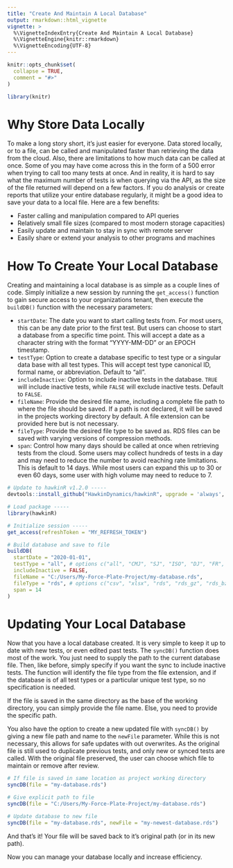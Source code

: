 ```yaml
---
title: "Create And Maintain A Local Database"
output: rmarkdown::html_vignette
vignette: >
  %\VignetteIndexEntry{Create And Maintain A Local Database}
  %\VignetteEngine{knitr::rmarkdown}
  %\VignetteEncoding{UTF-8}
---
```


```r
knitr::opts_chunk$set(
  collapse = TRUE,
  comment = "#>"
)

library(knitr)
```

# Why Store Data Locally

To make a long story short, it's just easier for everyone. Data stored locally, or to a file, can be called and manipulated faster than retrieving the data from the cloud. Also, there are limitations to how much data can be called at once. Some of you may have come across this in the form of a 500 error when trying to call too many tests at once. And in reality, it is hard to say what the maximum number of tests is when querying via the API, as the size of the file returned will depend on a few factors. If you do analysis or create reports that utilize your entire database regularly, it might be a good idea to save your data to a local file. Here are a few benefits:

-   Faster calling and manipulation compared to API queries
-   Relatively small file sizes (compared to most modern storage capacities)
-   Easily update and maintain to stay in sync with remote server
-   Easily share or extend your analysis to other programs and machines

# How To Create Your Local Database

Creating and maintaining a local database is as simple as a couple lines of code. Simply initialize a new session by running the `get_access()` function to gain secure access to your organizations tenant, then execute the `buildDB()` function with the necessary parameters:

-   `startDate`: The date you want to start calling tests from. For most users, this can be any date prior to the first test. But users can choose to start a database from a specific time point. This will accept a date as a character string with the format "YYYY-MM-DD" or an EPOCH timestamp.
-   `testType`: Option to create a database specific to test type or a singular data base with all test types. This will accept test type canonical ID, formal name, or abbreviation. Default to "all".
-   `includeInactive`: Option to include inactive tests in the database. `TRUE` will include inactive tests, while `FALSE` will exclude inactive tests. Default to `FALSE`.
-   `fileName`: Provide the desired file name, including a complete file path to where the file should be saved. If a path is not declared, it will be saved in the projects working directory by default. A file extension can be provided here but is not necessary.
-   `fileType`: Provide the desired file type to be saved as. RDS files can be saved with varying versions of compression methods.
-   `span`: Control how many days should be called at once when retrieving tests from the cloud. Some users may collect hundreds of tests in a day and may need to reduce the number to avoid reaching rate limitations. This is default to 14 days. While most users can expand this up to 30 or even 60 days, some user with high volume may need to reduce to 7.

```r
# Update to hawkinR v1.2.0 -----
devtools::install_github("HawkinDynamics/hawkinR", upgrade = 'always', force = TRUE)

# Load package -----
library(hawkinR)

# Initialize session -----
get_access(refreshToken = "MY_REFRESH_TOKEN")

# Build database and save to file
buildDB(
  startDate = "2020-01-01",
  testType = "all", # options c("all", "CMJ", "SJ", "ISO", "DJ", "FR", "CMJR", "MR", "WI", "DL","TSFR","TSISO")
  includeInactive = FALSE,
  fileName = "C:/Users/My-Force-Plate-Project/my-database.rds",
  fileType = "rds", # options c("csv", "xlsx", "rds", "rds_gz", "rds_bz2", "rds_xz", "parquet", "feather") 
  span = 14
)
```

# Updating Your Local Database

Now that you have a local database created. It is very simple to keep it up to date with new tests, or even edited past tests. The `syncDB()` function does most of the work. You just need to supply the path to the current database file. Then, like before, simply specify if you want the sync to include inactive tests. The function will identify the file type from the file extension, and if the database is of all test types or a particular unique test type, so no specification is needed.

If the file is saved in the same directory as the base of the working directory, you can simply provide the file name. Else, you need to provide the specific path.

You also have the option to create a new updated file with `syncDB()` by giving a new file path and name to the `newFile` parameter. While this is not necessary, this allows for safe updates with out overwrites. As the original file is still used to duplicate previous tests, and only new or synced tests are called. With the original file preserved, the user can choose which file to maintain or remove after review.

```r

# If file is saved in same location as project working directory
syncDB(file = "my-database.rds")

# Give explicit path to file
syncDB(file = "C:/Users/My-Force-Plate-Project/my-database.rds")

# Update database to new file
syncDB(file = "my-database.rds", newFile = "my-newest-database.rds")
```

And that's it! Your file will be saved back to it's original path (or in its new path).

Now you can manage your database locally and increase efficiency.
